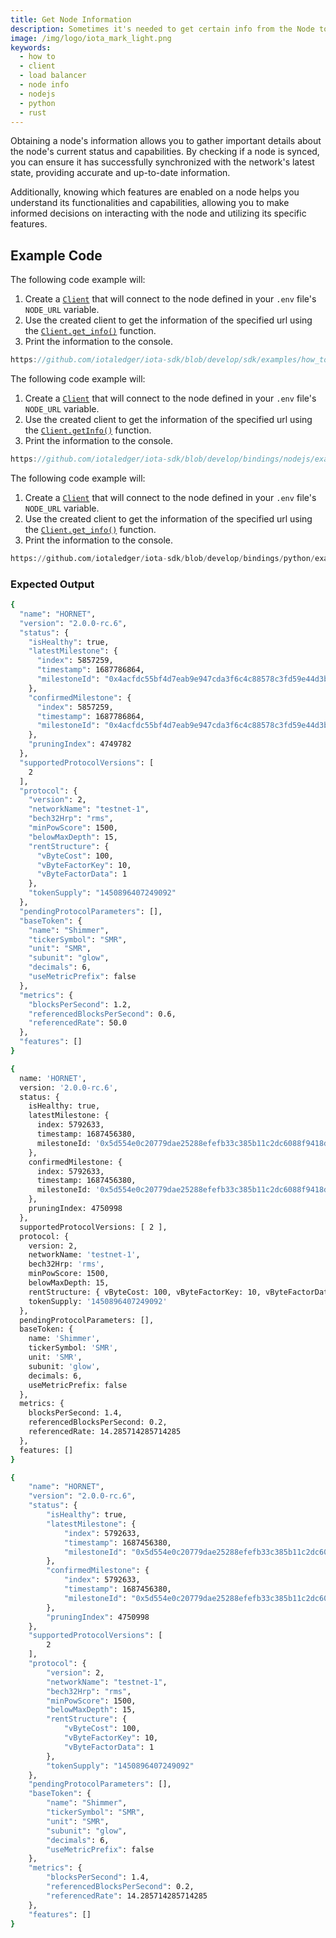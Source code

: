 ```yaml
---
title: Get Node Information
description: Sometimes it's needed to get certain info from the Node to determine for example if the node is synced or which features it has enabled. You can get this info from a Client instance.
image: /img/logo/iota_mark_light.png
keywords:
  - how to
  - client
  - load balancer
  - node info
  - nodejs
  - python
  - rust
---
```



Obtaining a node's information allows you to gather important details about the node's current status and capabilities.
By checking if a node is synced, you can ensure it has successfully synchronized with the network's latest state,
providing accurate and up-to-date information.

Additionally, knowing which features are enabled on a node helps you understand its functionalities and capabilities,
allowing you to make informed decisions on interacting with the node and utilizing its specific features.

<AccountClient />

## Example Code

<Tabs groupId="language" queryString>
<TabItem value="rust" label="Rust">

The following code example will:

1. Create a [`Client`](https://docs.rs/iota-sdk/latest/iota_sdk/client/core/struct.Client.html) that will connect to the
   node defined in your `.env` file's `NODE_URL` variable.
2. Use the created client to get the information of the specified url using the
   [`Client.get_info()`](https://docs.rs/iota-sdk/latest/iota_sdk/client/core/struct.Client.html#method.get_info)
   function.
3. Print the information to the console.

```rust reference
https://github.com/iotaledger/iota-sdk/blob/develop/sdk/examples/how_tos/client/get_info.rs
```

</TabItem>
<TabItem value="typescript-node" label="Typescript (Node.js)">

The following code example will:

1. Create a [`Client`](../../references/nodejs/classes/Client/) that will connect to the
   node defined in your `.env` file's `NODE_URL` variable.
2. Use the created client to get the information of the specified url using the
   [`Client.getInfo()`](../../references/nodejs/classes/Client/#getinfo)
   function.
3. Print the information to the console.

```typescript reference
https://github.com/iotaledger/iota-sdk/blob/develop/bindings/nodejs/examples/how_tos/client/get-info.ts
```

</TabItem>
<TabItem value="python" label="Python">

The following code example will:

1. Create a [`Client`](../../references/python/iota_sdk/client/) that will connect to the
   node defined in your `.env` file's `NODE_URL` variable.
2. Use the created client to get the information of the specified url using the
   [`Client.get_info()`](../../references/python/iota_sdk/client/_node_core_api/#get_info)
   function.
3. Print the information to the console.

```python reference
https://github.com/iotaledger/iota-sdk/blob/develop/bindings/python/examples/how_tos/client/get_info.py
```

</TabItem>
</Tabs>

### Expected Output

<Tabs groupId="language" queryString>
<TabItem value="rust" label="Rust">

```bash
{
  "name": "HORNET",
  "version": "2.0.0-rc.6",
  "status": {
    "isHealthy": true,
    "latestMilestone": {
      "index": 5857259,
      "timestamp": 1687786864,
      "milestoneId": "0x4acfdc55bf4d7eab9e947cda3f6c4c88578c3fd59e44d3b461b706ef73186622"
    },
    "confirmedMilestone": {
      "index": 5857259,
      "timestamp": 1687786864,
      "milestoneId": "0x4acfdc55bf4d7eab9e947cda3f6c4c88578c3fd59e44d3b461b706ef73186622"
    },
    "pruningIndex": 4749782
  },
  "supportedProtocolVersions": [
    2
  ],
  "protocol": {
    "version": 2,
    "networkName": "testnet-1",
    "bech32Hrp": "rms",
    "minPowScore": 1500,
    "belowMaxDepth": 15,
    "rentStructure": {
      "vByteCost": 100,
      "vByteFactorKey": 10,
      "vByteFactorData": 1
    },
    "tokenSupply": "1450896407249092"
  },
  "pendingProtocolParameters": [],
  "baseToken": {
    "name": "Shimmer",
    "tickerSymbol": "SMR",
    "unit": "SMR",
    "subunit": "glow",
    "decimals": 6,
    "useMetricPrefix": false
  },
  "metrics": {
    "blocksPerSecond": 1.2,
    "referencedBlocksPerSecond": 0.6,
    "referencedRate": 50.0
  },
  "features": []
}
```

</TabItem>
<TabItem value="typescript-node" label="Typescript (Node.js)">

```bash
{
  name: 'HORNET',
  version: '2.0.0-rc.6',
  status: {
    isHealthy: true,
    latestMilestone: {
      index: 5792633,
      timestamp: 1687456380,
      milestoneId: '0x5d554e0c20779dae25288efefb33c385b11c2dc6088f9418d3a1fececa1385fc'
    },
    confirmedMilestone: {
      index: 5792633,
      timestamp: 1687456380,
      milestoneId: '0x5d554e0c20779dae25288efefb33c385b11c2dc6088f9418d3a1fececa1385fc'
    },
    pruningIndex: 4750998
  },
  supportedProtocolVersions: [ 2 ],
  protocol: {
    version: 2,
    networkName: 'testnet-1',
    bech32Hrp: 'rms',
    minPowScore: 1500,
    belowMaxDepth: 15,
    rentStructure: { vByteCost: 100, vByteFactorKey: 10, vByteFactorData: 1 },
    tokenSupply: '1450896407249092'
  },
  pendingProtocolParameters: [],
  baseToken: {
    name: 'Shimmer',
    tickerSymbol: 'SMR',
    unit: 'SMR',
    subunit: 'glow',
    decimals: 6,
    useMetricPrefix: false
  },
  metrics: {
    blocksPerSecond: 1.4,
    referencedBlocksPerSecond: 0.2,
    referencedRate: 14.285714285714285
  },
  features: []
}
```

</TabItem>
<TabItem value="python" label="Python">

```bash
{
    "name": "HORNET",
    "version": "2.0.0-rc.6",
    "status": {
        "isHealthy": true,
        "latestMilestone": {
            "index": 5792633,
            "timestamp": 1687456380,
            "milestoneId": "0x5d554e0c20779dae25288efefb33c385b11c2dc6088f9418d3a1fececa1385fc"
        },
        "confirmedMilestone": {
            "index": 5792633,
            "timestamp": 1687456380,
            "milestoneId": "0x5d554e0c20779dae25288efefb33c385b11c2dc6088f9418d3a1fececa1385fc"
        },
        "pruningIndex": 4750998
    },
    "supportedProtocolVersions": [
        2
    ],
    "protocol": {
        "version": 2,
        "networkName": "testnet-1",
        "bech32Hrp": "rms",
        "minPowScore": 1500,
        "belowMaxDepth": 15,
        "rentStructure": {
            "vByteCost": 100,
            "vByteFactorKey": 10,
            "vByteFactorData": 1
        },
        "tokenSupply": "1450896407249092"
    },
    "pendingProtocolParameters": [],
    "baseToken": {
        "name": "Shimmer",
        "tickerSymbol": "SMR",
        "unit": "SMR",
        "subunit": "glow",
        "decimals": 6,
        "useMetricPrefix": false
    },
    "metrics": {
        "blocksPerSecond": 1.4,
        "referencedBlocksPerSecond": 0.2,
        "referencedRate": 14.285714285714285
    },
    "features": []
}
```

</TabItem>
</Tabs>
